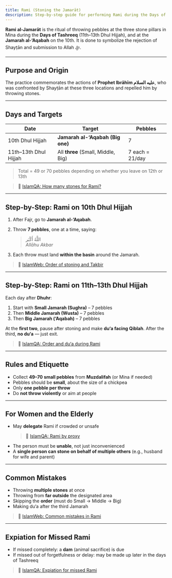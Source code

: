 ```yaml
---
title: Rami (Stoning the Jamarāt)
description: Step-by-step guide for performing Rami during the Days of Tashreeq, with rules for men and women.
---
```



**Rami al-Jamarāt** is the ritual of throwing pebbles at the three stone pillars in Mina during the **Days of Tashreeq** (11th–13th Dhul Hijjah), and at the **Jamarah al-‘Aqabah** on the 10th. It is done to symbolize the rejection of Shayṭān and submission to Allah ﷻ.

---

## Purpose and Origin

The practice commemorates the actions of **Prophet Ibrāhīm عليه السلام**, who was confronted by Shayṭān at these three locations and repelled him by throwing stones.

---

## Days and Targets

| Date            | Target                         | Pebbles |
|-----------------|--------------------------------|---------|
| 10th Dhul Hijjah | **Jamarah al-‘Aqabah (Big one)** | 7       |
| 11th–13th Dhul Hijjah | All **three** (Small, Middle, Big) | 7 each = 21/day |

> Total = 49 or 70 pebbles depending on whether you leave on 12th or 13th

> 🔗 [IslamQA: How many stones for Rami?](https://islamqa.info/en/answers/18542)

---

## Step-by-Step: Rami on 10th Dhul Hijjah

1. After Fajr, go to **Jamarah al-‘Aqabah**.
2. Throw **7 pebbles**, one at a time, saying:
   > اللَّهُ أَكْبَر  
   > _Allāhu Akbar_

3. Each throw must land **within the basin** around the Jamarah.

> 🔗 [IslamWeb: Order of stoning and Takbir](https://www.islamweb.net/en/fatwa/91754)

---

## Step-by-Step: Rami on 11th–13th Dhul Hijjah

Each day after **Dhuhr**:

1. Start with **Small Jamarah (Sughra)** – 7 pebbles
2. Then **Middle Jamarah (Wusta)** – 7 pebbles
3. Then **Big Jamarah (‘Aqabah)** – 7 pebbles

At the **first two**, pause after stoning and make **du‘a facing Qiblah**. After the third, **no du‘a** — just exit.

> 🔗 [IslamQA: Order and du‘a during Rami](https://islamqa.info/en/answers/34390)

---

## Rules and Etiquette

- Collect **49–70 small pebbles** from **Muzdalifah** (or Mina if needed)
- Pebbles should be **small**, about the size of a chickpea
- Only **one pebble per throw**
- Do **not throw violently** or aim at people

---

## For Women and the Elderly

- May **delegate** Rami if crowded or unsafe
  > 🔗 [IslamQA: Rami by proxy](https://islamqa.info/en/answers/39396)
- The person must be **unable**, not just inconvenienced
- A **single person can stone on behalf of multiple others** (e.g., husband for wife and parent)

---

## Common Mistakes

- Throwing **multiple stones** at once
- Throwing from **far outside** the designated area
- Skipping the **order** (must do Small → Middle → Big)
- Making du‘a after the third Jamarah

> 🔗 [IslamWeb: Common mistakes in Rami](https://www.islamweb.net/en/fatwa/34191)

---

## Expiation for Missed Rami

- If missed completely: a **dam** (animal sacrifice) is due
- If missed out of forgetfulness or delay: may be made up later in the days of Tashreeq

> 🔗 [IslamQA: Expiation for missed Rami](https://islamqa.info/en/answers/105325)
